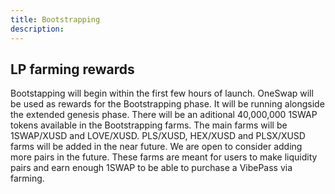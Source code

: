 ```yaml
---
title: Bootstrapping
description: 
---
```


## LP farming rewards

Bootstapping will begin within the first few hours of launch. OneSwap will be used as rewards for the Bootstrapping phase. It will be running alongside the extended genesis phase. There will be an aditional 40,000,000 1SWAP tokens available in the Bootstrapping farms. The main farms will be 1SWAP/XUSD and LOVE/XUSD. PLS/XUSD, HEX/XUSD and PLSX/XUSD farms will be added in the near future. We are open to consider adding more pairs in the future. These farms are meant for users to make liquidity pairs and earn enough 1SWAP to be able to purchase a VibePass via farming.
